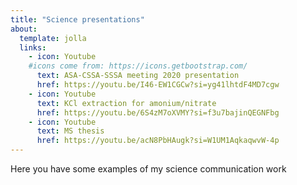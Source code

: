 ```yaml
---
title: "Science presentations"
about: 
  template: jolla
  links:
    - icon: Youtube
    #icons come from: https://icons.getbootstrap.com/
      text: ASA-CSSA-SSSA meeting 2020 presentation
      href: https://youtu.be/I46-EW1CGCw?si=yg41lhtdF4MD7cgw
    - icon: Youtube
      text: KCl extraction for amonium/nitrate
      href: https://youtu.be/6S4zM7oXVMY?si=f3u7bajinQEGNFbg
    - icon: Youtube
      text: MS thesis
      href: https://youtu.be/acN8PbHAugk?si=W1UM1AqkaqwvW-4p
---
```


Here you have some examples of my science communication work

